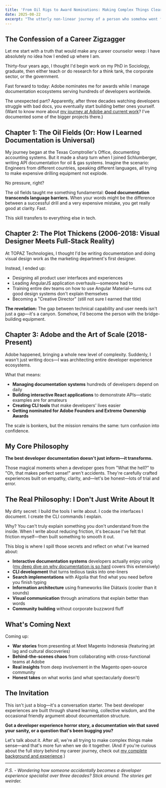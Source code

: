 ```yaml
---
title: 'From Oil Rigs to Award Nominations: Making Complex Things Clear'
date: 2025-08-22
excerpt: "The utterly non-linear journey of a person who somehow went from documenting oil drilling APIs to being nominated for Adobe awards. Featuring: questionable career choices, accidental expertise, and why good documentation is basically magic."
---
```


## The Confession of a Career Zigzagger

Let me start with a truth that would make any career counselor weep: I have absolutely no idea how I ended up where I am.

Thirty-four years ago, I thought I'd begin work on my PhD in Sociology, graduate, then either teach or do research for a think tank, the corporate sector, or the government.

Fast forward to today: Adobe nominates me for awards while I manage documentation ecosystems serving hundreds of developers worldwide. 

The unexpected part? Apparently, after three decades watching developers struggle with bad docs, you eventually start building better ones yourself. (Want to know more about [my journey at Adobe and current work](/work/)? I've documented some of the bigger projects there.)

## Chapter 1: The Oil Fields (Or: How I Learned Documentation is Universal)

My journey began at the Texas Comptroller's Office, documenting accounting systems. But it made a sharp turn when I joined Schlumberger, writing API documentation for oil & gas systems. Imagine the scenario: Engineers from different countries, speaking different languages, all trying to make expensive drilling equipment not explode.

No pressure, right?

The oil fields taught me something fundamental: **Good documentation transcends language barriers.** When your words might be the difference between a successful drill and a very expensive mistake, you get really good at clarity. Fast.

This skill transfers to everything else in tech.

## Chapter 2: The Plot Thickens (2006-2018: Visual Designer Meets Full-Stack Reality)

At TOPAZ Technologies, I thought I'd be writing documentation and doing visual design work as the marketing department's first designer.

Instead, I ended up:
- Designing all product user interfaces and experiences
- Leading AngularJS application overhauls—someone had to
- Training entire dev teams on how to use Angular Material—turns out good design systems don't explain themselves
- Becoming a "Creative Director" (still not sure I earned that title)

**The revelation:** The gap between technical capability and user needs isn't just a gap—it's a canyon. Somehow, I'd become the person with the bridge-building equipment.

## Chapter 3: Adobe and the Art of Scale (2018-Present)

Adobe happened, bringing a whole new level of complexity. Suddenly, I wasn't just writing docs—I was architecting entire developer experience ecosystems.

What that means:
- **Managing documentation systems** hundreds of developers depend on daily
- **Building interactive React applications** to demonstrate APIs—static examples are for amateurs
- **Creating CLI tools** that make developers' lives easier
- **Getting nominated for Adobe Founders and Extreme Ownership Awards**

The scale is bonkers, but the mission remains the same: turn confusion into confidence.

## My Core Philosophy

**The best developer documentation doesn't just inform—it transforms.**

Those magical moments when a developer goes from "What the hell?" to "Oh, that makes perfect sense!" aren't accidents. They're carefully crafted experiences built on empathy, clarity, and—let's be honest—lots of trial and error.

## The Real Philosophy: I Don't Just Write About It

My dirty secret: I build the tools I write about. I code the interfaces I document. I create the CLI commands I explain.

Why? You can't truly explain something you don't understand from the inside. When I write about reducing friction, it's because I've felt that friction myself—then built something to smooth it out.

This blog is where I spill those secrets and reflect on what I've learned about:

- **Interactive documentation systems** developers actually enjoy using ([my deep dive on why documentation is so hard](/blog/developer-experience-documentation/) covers this extensively)
- **CLI development** that turns tedious tasks into one-liners
- **Search implementations** with Algolia that find what you need before you finish typing
- **Information architecture** using frameworks like Diátaxis (cooler than it sounds)
- **Visual communication** through animations that explain better than words
- **Community building** without corporate buzzword fluff

## What's Coming Next

Coming up:
- **War stories** from presenting at Meet Magento Indonesia (featuring jet lag and cultural discoveries)
- **Behind-the-scenes chaos** from collaborating with cross-functional teams at Adobe
- **Real insights** from deep involvement in the Magento open-source community
- **Honest takes** on what works (and what spectacularly doesn't)

## The Invitation

This isn't just a blog—it's a conversation starter. The best developer experiences are built through shared learning, collective wisdom, and the occasional friendly argument about documentation structure.

**Got a developer experience horror story, a documentation win that saved your sanity, or a question that's been bugging you?**

Let's talk about it. After all, we're all trying to make complex things make sense—and that's more fun when we do it together. (And if you're curious about the full story behind my career journey, check out [my complete background and experience](/about/).)

---

*P.S. - Wondering how someone accidentally becomes a developer experience specialist over three decades? Stick around. The stories get weirder.*
